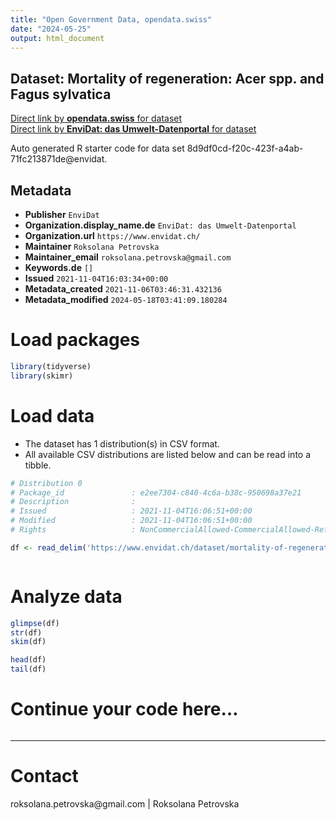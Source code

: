 ```yaml
---
title: "Open Government Data, opendata.swiss"
date: "2024-05-25"
output: html_document
---
```


## Dataset: Mortality of regeneration: Acer spp. and Fagus sylvatica



[Direct link by **opendata.swiss** for dataset](https://opendata.swiss/de/dataset/mortality-of-regeneration-acer-spp-and-fagus-sylvatica)<br>
[Direct link by **EnviDat: das Umwelt-Datenportal** for dataset](https://www.envidat.ch/#/metadata/mortality-of-regeneration-acer-spp-and-fagus-sylvatica)

Auto generated R starter code for data set 8d9df0cd-f20c-423f-a4ab-71fc213871de@envidat.

## Metadata

- **Publisher** `EnviDat`
- **Organization.display_name.de** `EnviDat: das Umwelt-Datenportal`
- **Organization.url** `https://www.envidat.ch/`
- **Maintainer** `Roksolana Petrovska`
- **Maintainer_email** `roksolana.petrovska@gmail.com`
- **Keywords.de** `[]`
- **Issued** `2021-11-04T16:03:34+00:00`
- **Metadata_created** `2021-11-06T03:46:31.432136`
- **Metadata_modified** `2024-05-18T03:41:09.180284`


# Load packages

```r

library(tidyverse)
library(skimr)

```

# Load data

-   The dataset has 1 distribution(s) in CSV format.
-   All available CSV distributions are listed below and can be read into a tibble.

```r

# Distribution 0
# Package_id               : e2ee7304-c840-4c6a-b38c-950698a37e21
# Description              : 
# Issued                   : 2021-11-04T16:06:51+00:00
# Modified                 : 2021-11-04T16:06:51+00:00
# Rights                   : NonCommercialAllowed-CommercialAllowed-ReferenceRequired

df <- read_delim('https://www.envidat.ch/dataset/mortality-of-regeneration-acer-spp-and-fagus-sylvatica/resource/37fb69d9-c553-4931-89ba-31857ac15c04')



```

# Analyze data

```r

glimpse(df)
str(df)
skim(df)

head(df)
tail(df)

```

# Continue your code here...

```r

```

------------------------------------------------------------------------

# Contact

roksolana.petrovska@gmail.com | Roksolana Petrovska
